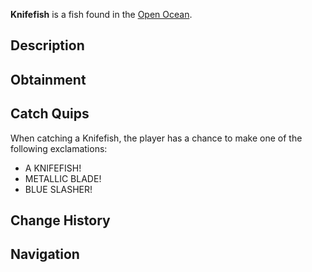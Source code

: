 {{FishInfobox
|image          = Knifefish.png
|rarity         = Legendary
|sea            = Second Sea
|location       = [[Open Ocean]]
|sublocation    = 
|sources        = Fishing Rod
|radar_location = 
|prog_speed     = -38
|xp             = 690
|weather        = Foggy
|time           = Night
|season         = Spring
|bait           = Lagoon Leech
|base_weight    = 170
|base_value     = 1380
|weight_range   = 100
|base_chance    = 26
|base_resil     = 28
}}
'''Knifefish''' is a {{Rarity|Legendary}} fish found in the [[Open Ocean]].

== Description ==
{{Description|A metallic black fish with blue accents and fins, slicing through the water.|Bestiary Entry}}

== Obtainment ==
{{Description|It cuts where the fog blinds all.|Bestiary Hint}}
{{Fish Availability|
Open Ocean
Open Ocean/Sea Leviathan
|top_rods      = 
Steady Rod\78992.6\117740.83;
Frostfire Rod\72295.64\112877.94;
Krampus's Rod\63019.65\138688.96;
Magma Rod\61292.16\140915;
Free Spirit Rod\52457.76\113548.57;
Fast Rod\41827.71\145018.63;
Resourceful Rod\41676.49\144079.01;
Candy Cane Rod\41548.66\133272.36;
Buddy Bond Rod\32833.06\125763.57;
Trident Rod\41265.49\79213.62;
Verdant Shear Rod\38293.72\120943.56;
Blazebringer Rod\36570.5\102791.65;
No-Life Rod\28145.97\67668.58;
Ethereal Prism Rod\26911.51\70434.32;
Seraphic Rod\25964.77\69652.15;
Rod Of The Exalted One\24510.32\66004.25;
Rod Of The Forgotten Fang\24318.09\65459.41;
Challenger's Rod\24006.36\64262.8;
Rod Of The Depths\23219.61\63609.83;
Depthseeker Rod\22844.75\60196.02;
Volcanic Rod\22517.65\61065.8;
Avalanche Rod\22383.48\59418.03;
Zeus Rod\22348.41\60719.33
|recommended   = Free Spirit Rod
}}

== Catch Quips ==
When catching a Knifefish, the player has a chance to make one of the following exclamations:
* A KNIFEFISH!
* METALLIC BLADE!
* BLUE SLASHER!

== Change History ==
{{Change History|{{subst:Current Version}}}}

== Navigation ==
{{Fish Navbox|Open Ocean}}